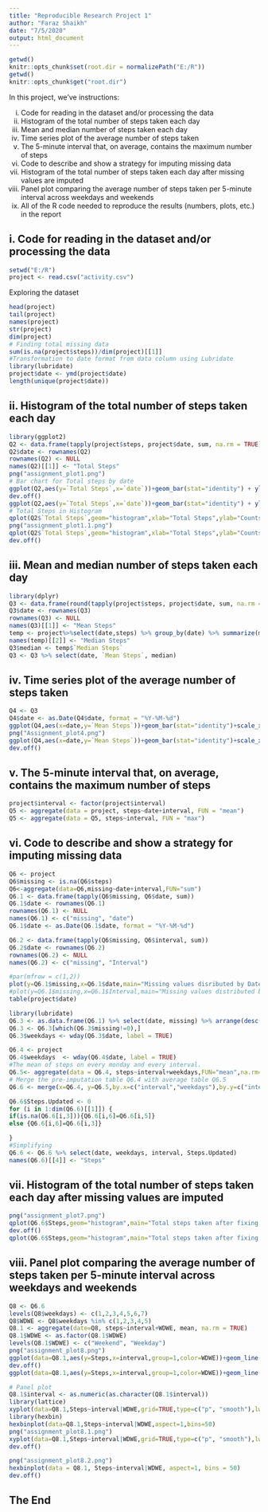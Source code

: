 ---
title: "Reproducible Research Project 1"
author: "Faraz Shaikh"
date: "7/5/2020"
output: html_document
---

```{r}
getwd()
knitr::opts_chunk$set(root.dir = normalizePath("E:/R"))
getwd()
knitr::opts_chunk$get("root.dir")
```

In this project, we've instructions:

i. Code for reading in the dataset and/or processing the data
ii. Histogram of the total number of steps taken each day
iii. Mean and median number of steps taken each day
iv. Time series plot of the average number of steps taken
v. The 5-minute interval that, on average, contains the maximum number of steps
vi. Code to describe and show a strategy for imputing missing data
vii. Histogram of the total number of steps taken each day after missing values are imputed
viii. Panel plot comparing the average number of steps taken per 5-minute interval across weekdays and weekends
ix. All of the R code needed to reproduce the results (numbers, plots, etc.) in the report

## **i. Code for reading in the dataset and/or processing the data**
```{r, echo = TRUE}
setwd("E:/R")
project <- read.csv("activity.csv")
```

Exploring the dataset
```{r}
head(project)
tail(project)
names(project)
str(project)
dim(project)
# Finding total missing data
sum(is.na(project$steps))/dim(project)[[1]]
#Transformation to date format from data column using Lubridate
library(lubridate)
project$date <- ymd(project$date)
length(unique(project$date))
```

## **ii. Histogram of the total number of steps taken each day**
```{r, echo = TRUE}
library(ggplot2)
Q2 <- data.frame(tapply(project$steps, project$date, sum, na.rm = TRUE))
Q2$date <- rownames(Q2)
rownames(Q2) <- NULL
names(Q2)[[1]] <- "Total Steps"
png("assignment_plot1.png")
# Bar chart for Total steps by date 
ggplot(Q2,aes(y=`Total Steps`,x=`date`))+geom_bar(stat="identity") + ylab("Total Steps")+xlab("Date")+ggtitle("Total Steps by date")
dev.off()
ggplot(Q2,aes(y=`Total Steps`,x=`date`))+geom_bar(stat="identity") + ylab("Total Steps")+xlab("Date")+ggtitle("Total Steps by date")
# Total Steps in Histogram
qplot(Q2$`Total Steps`,geom="histogram",xlab="Total Steps",ylab="Counts",main="Total Steps Histogram")
png("assignment_plot1.1.png")
qplot(Q2$`Total Steps`,geom="histogram",xlab="Total Steps",ylab="Counts",main="Total Steps Histogram")
dev.off()
```

## **iii. Mean and median number of steps taken each day**
```{r, echo=TRUE}
library(dplyr)
Q3 <- data.frame(round(tapply(project$steps, project$date, sum, na.rm = TRUE),2))
Q3$date <- rownames(Q3)
rownames(Q3) <- NULL
names(Q3)[[1]] <- "Mean Steps"
temp <- project%>%select(date,steps) %>% group_by(date) %>% summarize(median(steps))
names(temp)[[2]] <- "Median Steps"
Q3$median <- temp$`Median Steps`
Q3 <- Q3 %>% select(date, `Mean Steps`, median)

```

## **iv. Time series plot of the average number of steps taken**
```{r,echo=TRUE}
Q4 <- Q3
Q4$date <- as.Date(Q4$date, format = "%Y-%M-%d")
ggplot(Q4,aes(x=date,y=`Mean Steps`))+geom_bar(stat="identity")+scale_x_date()+ylab("Mean Steps daily")+xlab("Date")+ggtitle("Mean Steps By date")
png("Assignment_plot4.png")
ggplot(Q4,aes(x=date,y=`Mean Steps`))+geom_bar(stat="identity")+scale_x_date()+ylab("Mean Steps daily")+xlab("Date")+ggtitle("Mean Steps By date")
dev.off()

```

## **v. The 5-minute interval that, on average, contains the maximum number of steps**
```{r, echo=TRUE}
project$interval <- factor(project$interval)
Q5 <- aggregate(data = project, steps~date+interval, FUN = "mean")
Q5 <- aggregate(data = Q5, steps~interval, FUN = "max")
```

## **vi. Code to describe and show a strategy for imputing missing data**
```{r, echo = TRUE}
Q6 <- project
Q6$missing <- is.na(Q6$steps)
Q6<-aggregate(data=Q6,missing~date+interval,FUN="sum")
Q6.1 <- data.frame(tapply(Q6$missing, Q6$date, sum))
Q6.1$date <- rownames(Q6.1)
rownames(Q6.1) <- NULL
names(Q6.1) <- c("missing", "date")
Q6.1$date <- as.Date(Q6.1$date, format = "%Y-%M-%d")

Q6.2 <- data.frame(tapply(Q6$missing, Q6$interval, sum))
Q6.2$date <- rownames(Q6.2)
rownames(Q6.2) <- NULL
names(Q6.2) <- c("missing", "Interval")

#par(mfrow = c(1,2))
plot(y=Q6.1$missing,x=Q6.1$date,main="Missing values disributed by Date")
#plot(y=Q6.1$missing,x=Q6.1$Interval,main="Missing values distributed by Interval")
table(project$date)

```

```{r, echo=TRUE}
library(lubridate)
Q6.3 <- as.data.frame(Q6.1) %>% select(date, missing) %>% arrange(desc(missing))
Q6.3 <- Q6.3[which(Q6.3$missing!=0),]
Q6.3$weekdays <- wday(Q6.3$date, label = TRUE)

Q6.4 <- project
Q6.4$weekdays  <- wday(Q6.4$date, label = TRUE)
#The mean of steps on every monday and every interval.
Q6.5<- aggregate(data = Q6.4, steps~interval+weekdays,FUN="mean",na.rm=TRUE)
# Merge the pre-imputation table Q6.4 with average table Q6.5
Q6.6 <- merge(x=Q6.4, y=Q6.5,by.x=c("interval","weekdays"),by.y=c("interval","weekdays"),all.x = TRUE)

Q6.6$Steps.Updated <- 0
for (i in 1:dim(Q6.6)[[1]]) {
if(is.na(Q6.6[i,3])){Q6.6[i,6]=Q6.6[i,5]}
else {Q6.6[i,6]=Q6.6[i,3]}  

}
#Simplifying
Q6.6 <- Q6.6 %>% select(date, weekdays, interval, Steps.Updated)
names(Q6.6)[[4]] <- "Steps"


```

## **vii. Histogram of the total number of steps taken each day after missing values are imputed**
```{r, echo = TRUE}
png("assignment_plot7.png")
qplot(Q6.6$Steps,geom="histogram",main="Total steps taken after fixing missing values",xlab="Steps",ylab="Count")
dev.off()
qplot(Q6.6$Steps,geom="histogram",main="Total steps taken after fixing missing values",xlab="Steps",ylab="Count")

```

## **viii. Panel plot comparing the average number of steps taken per 5-minute interval across weekdays and weekends**
```{r, echo = TRUE}
Q8 <- Q6.6
levels(Q8$weekdays) <- c(1,2,3,4,5,6,7)
Q8$WDWE <- Q8$weekdays %in% c(1,2,3,4,5)
Q8.1 <- aggregate(date=Q8, steps~interval+WDWE, mean, na.rm = TRUE)
Q8.1$WDWE <- as.factor(Q8.1$WDWE)
levels(Q8.1$WDWE) <- c("Weekend", "Weekday")
png("assignment_plot8.png")
ggplot(data=Q8.1,aes(y=Steps,x=interval,group=1,color=WDWE))+geom_line()+scale_x_discrete(breaks=seq(0,250,by=300))+ylab("Mean Steps")+xlab("Interval")+ggtitle("Mean Steps distribution by Interval")
dev.off()
ggplot(data=Q8.1,aes(y=Steps,x=interval,group=1,color=WDWE))+geom_line()+scale_x_discrete(breaks=seq(0,250,by=300))+ylab("Mean Steps")+xlab("Interval")+ggtitle("Mean Steps distribution by Interval")

# Panel plot
Q8.1$interval <- as.numeric(as.character(Q8.1$interval))
library(lattice)
xyplot(data=Q8.1,Steps~interval|WDWE,grid=TRUE,type=c("p", "smooth"),lwd=4,panel=panel.smoothScatter)
library(hexbin)
hexbinplot(data=Q8.1,Steps~interval|WDWE,aspect=1,bins=50)
png("assignment_plot8.1.png")
xyplot(data=Q8.1,Steps~interval|WDWE,grid=TRUE,type=c("p", "smooth"),lwd=4,panel=panel.smoothScatter)
dev.off()

png("assignment_plot8.2.png")
hexbinplot(data = Q8.1, Steps~interval|WDWE, aspect=1, bins = 50)
dev.off()
```

## **The End**